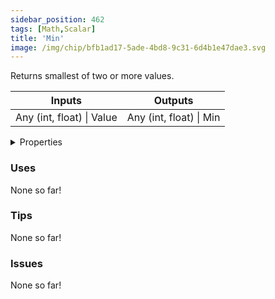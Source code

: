 ```yaml
---
sidebar_position: 462
tags: [Math,Scalar]
title: 'Min'
image: /img/chip/bfb1ad17-5ade-4bd8-9c31-6d4b1e47dae3.svg
---
```


Returns smallest of two or more values.



<IChip uuid="bfb1ad17-5ade-4bd8-9c31-6d4b1e47dae3"/>

<table><thead><tr><th>Inputs</th><th>Outputs</th></tr></thead><tbody><tr><td>Any (int, float) | Value</td><td>Any (int, float) | Min</td></tr></tbody></table>

<details>
  <summary>Properties</summary>
  <div>
    <div>
    <table>
      <tbody>
        <tr>
          <td>Is beta required?</td>
          <td>No</td>
        </tr>
        <tr>
          <td>Is chip a trolling risk?</td>
          <td>No</td>
        </tr>
        <tr>
          <td>Is chip a role assignment risk?</td>
          <td>No</td>
        </tr>
        <tr>
          <td>Chip UUID</td>
          <td>bfb1ad17-5ade-4bd8-9c31-6d4b1e47dae3</td>
        </tr>
        <tr>
          <td>Room availability</td>
          <td>Available everywhere</td>
        </tr>
      </tbody>
    </table>
    </div>
  </div>
</details>

### Uses

None so far!

### Tips

None so far!

### Issues

None so far!